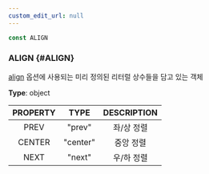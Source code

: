```yaml
---
custom_edit_url: null
---
```


```ts
const ALIGN
```

### ALIGN {#ALIGN}

<div className="bulma-tags">

</div>

[align](Flicking#align) 옵션에 사용되는 미리 정의된 리터럴 상수들을 담고 있는 객체

**Type**: object

|PROPERTY|TYPE|DESCRIPTION|
|:---:|:---:|:---:|
|PREV|"prev"|좌/상 정렬|
|CENTER|"center"|중앙 정렬|
|NEXT|"next"|우/하 정렬|

